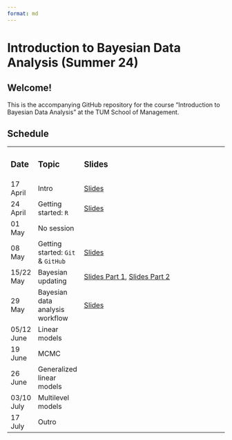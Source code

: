 ```yaml
---
format: md
---
```


# Introduction to Bayesian Data Analysis (Summer 24)

## **Welcome!**

This is the accompanying GitHub repository for the course "Introduction to Bayesian Data Analysis" at the TUM School of Management.

## Schedule

+------------+-----------------------------------+-------------------------------------------------------------------------------------------------------------------------------------------------------------------------------------------------------------------------------------------------------+
| ### Date   | ### Topic                         | ### Slides                                                                                                                                                                                                                                            |
+------------+-----------------------------------+-------------------------------------------------------------------------------------------------------------------------------------------------------------------------------------------------------------------------------------------------------+
| 17 April   | Intro                             | [Slides](https://www.moodle.tum.de/pluginfile.php/5106042/mod_resource/content/1/session_1_intro.pdf)                                                                                                                                                 |
+------------+-----------------------------------+-------------------------------------------------------------------------------------------------------------------------------------------------------------------------------------------------------------------------------------------------------+
| 24 April   | Getting started: `R`              | [Slides](https://www.moodle.tum.de/pluginfile.php/5123485/mod_resource/content/1/session_2_getting_started_R.pdf)                                                                                                                                     |
+------------+-----------------------------------+-------------------------------------------------------------------------------------------------------------------------------------------------------------------------------------------------------------------------------------------------------+
| 01 May     | No session                        |                                                                                                                                                                                                                                                       |
+------------+-----------------------------------+-------------------------------------------------------------------------------------------------------------------------------------------------------------------------------------------------------------------------------------------------------+
| 08 May     | Getting started: `Git` & `GitHub` | [Slides](https://www.moodle.tum.de/pluginfile.php/5139306/mod_resource/content/1/session_3_getting_started_git.pdf)                                                                                                                                   |
+------------+-----------------------------------+-------------------------------------------------------------------------------------------------------------------------------------------------------------------------------------------------------------------------------------------------------+
| 15/22 May  | Bayesian updating                 | [Slides Part 1](https://www.moodle.tum.de/pluginfile.php/5145788/mod_resource/content/1/session_4_bayesian_updating.pdf), [Slides Part 2](https://www.moodle.tum.de/pluginfile.php/5151368/mod_resource/content/1/session_5_bayesian_updating_II.pdf) |
+------------+-----------------------------------+-------------------------------------------------------------------------------------------------------------------------------------------------------------------------------------------------------------------------------------------------------+
| 29 May     | Bayesian data analysis workflow   | [Slides](https://www.moodle.tum.de/pluginfile.php/5157657/mod_resource/content/1/session_6_bayesian_workflow.pdf)                                                                                                                                     |
+------------+-----------------------------------+-------------------------------------------------------------------------------------------------------------------------------------------------------------------------------------------------------------------------------------------------------+
| 05/12 June | Linear models                     |                                                                                                                                                                                                                                                       |
+------------+-----------------------------------+-------------------------------------------------------------------------------------------------------------------------------------------------------------------------------------------------------------------------------------------------------+
| 19 June    | MCMC                              |                                                                                                                                                                                                                                                       |
+------------+-----------------------------------+-------------------------------------------------------------------------------------------------------------------------------------------------------------------------------------------------------------------------------------------------------+
| 26 June    | Generalized linear models         |                                                                                                                                                                                                                                                       |
+------------+-----------------------------------+-------------------------------------------------------------------------------------------------------------------------------------------------------------------------------------------------------------------------------------------------------+
| 03/10 July | Multilevel models                 |                                                                                                                                                                                                                                                       |
+------------+-----------------------------------+-------------------------------------------------------------------------------------------------------------------------------------------------------------------------------------------------------------------------------------------------------+
| 17 July    | Outro                             |                                                                                                                                                                                                                                                       |
+------------+-----------------------------------+-------------------------------------------------------------------------------------------------------------------------------------------------------------------------------------------------------------------------------------------------------+
